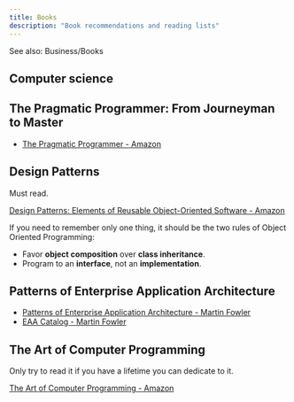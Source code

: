 ```yaml
---
title: Books
description: "Book recommendations and reading lists"
---
```


See also: <Link to="/business/books">Business/Books</Link>

## Computer science

## The Pragmatic Programmer: From Journeyman to Master

* [The Pragmatic Programmer - Amazon](http://www.amazon.fr/The-Pragmatic-Programmer-Journeyman-Master/dp/020161622X)

## Design Patterns

Must read.

[Design Patterns: Elements of Reusable Object-Oriented Software - Amazon](http://www.amazon.fr/Design-Patterns-Elements-Reusable-Object-Oriented/dp/0201633612)

If you need to remember only one thing, it should be the two rules of Object Oriented Programming:

* Favor **object composition** over **class inheritance**.
* Program to an **interface**, not an **implementation**.

## Patterns of Enterprise Application Architecture

* [Patterns of Enterprise Application Architecture - Martin Fowler](http://martinfowler.com/books/eaa.html)
* [EAA Catalog - Martin Fowler](http://martinfowler.com/eaaCatalog/)

## The Art of Computer Programming

Only try to read it if you have a lifetime you can dedicate to it.

[The Art of Computer Programming - Amazon](http://www.amazon.fr/Computer-Programming-Volumes-1-4A-Boxed/dp/0321751043/ref=sr_1_1?s=books&ie=UTF8&qid=1436458611&sr=1-1&keywords=the+art+of+computer+programming&pebp=1436458614038&perid=0429W5SZC97A1VZ86N9Y)